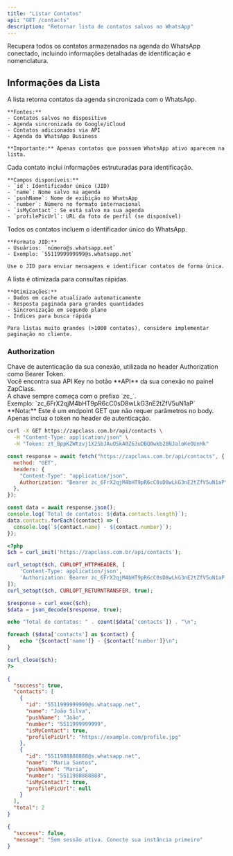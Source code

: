 ```yaml
---
title: "Listar Contatos"
api: "GET /contacts"
description: "Retornar lista de contatos salvos no WhatsApp"
---
```


Recupera todos os contatos armazenados na agenda do WhatsApp conectado, incluindo informações detalhadas de identificação e nomenclatura.

## Informações da Lista

<AccordionGroup>
  <Accordion title="Origem dos Contatos" icon="address-book">
    A lista retorna contatos da agenda sincronizada com o WhatsApp.

    **Fontes:**
    - Contatos salvos no dispositivo
    - Agenda sincronizada do Google/iCloud
    - Contatos adicionados via API
    - Agenda do WhatsApp Business

    **Importante:** Apenas contatos que possuem WhatsApp ativo aparecem na lista.

  </Accordion>

  <Accordion title="Dados Retornados" icon="list">
    Cada contato inclui informações estruturadas para identificação.

    **Campos disponíveis:**
    - `id`: Identificador único (JID)
    - `name`: Nome salvo na agenda
    - `pushName`: Nome de exibição no WhatsApp
    - `number`: Número no formato internacional
    - `isMyContact`: Se está salvo na sua agenda
    - `profilePicUrl`: URL da foto de perfil (se disponível)

  </Accordion>

  <Accordion title="Formato JID" icon="hashtag">
    Todos os contatos incluem o identificador único do WhatsApp.

    **Formato JID:**
    - Usuários: `número@s.whatsapp.net`
    - Exemplo: `5511999999999@s.whatsapp.net`

    Use o JID para enviar mensagens e identificar contatos de forma única.

  </Accordion>

  <Accordion title="Performance e Cache" icon="gauge-high">
    A lista é otimizada para consultas rápidas.

    **Otimizações:**
    - Dados em cache atualizado automaticamente
    - Resposta paginada para grandes quantidades
    - Sincronização em segundo plano
    - Índices para busca rápida

    Para listas muito grandes (>1000 contatos), considere implementar paginação no cliente.

  </Accordion>
</AccordionGroup>

### Authorization

<ParamField path="api_key" type="string" required>
  Chave de autenticação da sua conexão, utilizada no header Authorization como
  Bearer Token. <br />
  Você encontra sua API Key no botão **API** da sua conexão no painel ZapClass. <br />
  A chave sempre começa com o prefixo `zc_`. <br />
  Exemplo: `zc_6FrX2qjM4bHT9pR6cC0sD8wLkG3nE2tZfV5uN1aP`
</ParamField>

<Info>
  **Nota:** Este é um endpoint GET que não requer parâmetros no body. Apenas
  inclua o token no header de autenticação.
</Info>

<RequestExample>

```bash cURL
curl -X GET https://zapclass.com.br/api/contacts \
  -H "Content-Type: application/json" \
  -H "Token: zt_BppKZWtzvj1X2SbJAuOSkA0Z63uDBQ0wkb28NJaloKeOUnHk"
```

```javascript JavaScript
const response = await fetch("https://zapclass.com.br/api/contacts", {
  method: "GET",
  headers: {
    "Content-Type": "application/json",
    Authorization: "Bearer zc_6FrX2qjM4bHT9pR6cC0sD8wLkG3nE2tZfV5uN1aP",
  },
});

const data = await response.json();
console.log(`Total de contatos: ${data.contacts.length}`);
data.contacts.forEach((contact) => {
  console.log(`${contact.name} - ${contact.number}`);
});
```

```php PHP
<?php
$ch = curl_init('https://zapclass.com.br/api/contacts');

curl_setopt($ch, CURLOPT_HTTPHEADER, [
    'Content-Type: application/json',
    'Authorization: Bearer zc_6FrX2qjM4bHT9pR6cC0sD8wLkG3nE2tZfV5uN1aP'
]);
curl_setopt($ch, CURLOPT_RETURNTRANSFER, true);

$response = curl_exec($ch);
$data = json_decode($response, true);

echo "Total de contatos: " . count($data['contacts']) . "\n";

foreach ($data['contacts'] as $contact) {
    echo "{$contact['name']} - {$contact['number']}\n";
}

curl_close($ch);
?>
```

</RequestExample>

<ResponseExample>

```json 200
{
  "success": true,
  "contacts": [
    {
      "id": "5511999999999@s.whatsapp.net",
      "name": "João Silva",
      "pushName": "João",
      "number": "5511999999999",
      "isMyContact": true,
      "profilePicUrl": "https://example.com/profile.jpg"
    },
    {
      "id": "5511988888888@s.whatsapp.net",
      "name": "Maria Santos",
      "pushName": "Maria",
      "number": "5511988888888",
      "isMyContact": true,
      "profilePicUrl": null
    }
  ],
  "total": 2
}
```

```json 401
{
  "success": false,
  "message": "Sem sessão ativa. Conecte sua instância primeiro"
}
```

</ResponseExample>
